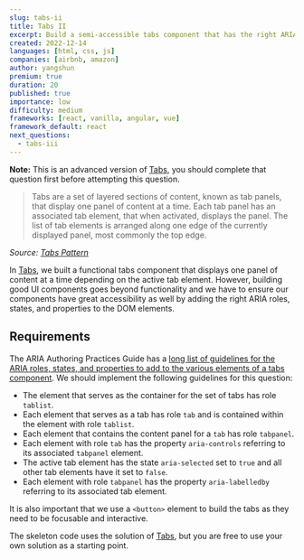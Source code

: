 ```yaml
---
slug: tabs-ii
title: Tabs II
excerpt: Build a semi-accessible tabs component that has the right ARIA roles, states, and properties
created: 2022-12-14
languages: [html, css, js]
companies: [airbnb, amazon]
author: yangshun
premium: true
duration: 20
published: true
importance: low
difficulty: medium
frameworks: [react, vanilla, angular, vue]
framework_default: react
next_questions:
  - tabs-iii
---
```


**Note:** This is an advanced version of [Tabs](/questions/user-interface/tabs), you should complete that question first before attempting this question.

> Tabs are a set of layered sections of content, known as tab panels, that display one panel of content at a time. Each tab panel has an associated tab element, that when activated, displays the panel. The list of tab elements is arranged along one edge of the currently displayed panel, most commonly the top edge.

_Source: [Tabs Pattern](https://www.w3.org/WAI/ARIA/apg/patterns/tabpanel/)_

In [Tabs](/questions/user-interface/tabs), we built a functional tabs component that displays one panel of content at a time depending on the active tab element. However, building good UI components goes beyond functionality and we have to ensure our components have great accessibility as well by adding the right ARIA roles, states, and properties to the DOM elements.

## Requirements

The ARIA Authoring Practices Guide has a [long list of guidelines for the ARIA roles, states, and properties to add to the various elements of a tabs component](https://www.w3.org/WAI/ARIA/apg/patterns/tabpanel/). We should implement the following guidelines for this question:

- The element that serves as the container for the set of tabs has role `tablist`.
- Each element that serves as a tab has role `tab` and is contained within the element with role `tablist`.
- Each element that contains the content panel for a `tab` has role `tabpanel`.
- Each element with role `tab` has the property `aria-controls` referring to its associated `tabpanel` element.
- The active tab element has the state `aria-selected` set to `true` and all other tab elements have it set to `false`.
- Each element with role `tabpanel` has the property `aria-labelledby` referring to its associated tab element.

It is also important that we use a `<button>` element to build the tabs as they need to be focusable and interactive.

The skeleton code uses the solution of [Tabs](/questions/user-interface/tabs), but you are free to use your own solution as a starting point.

